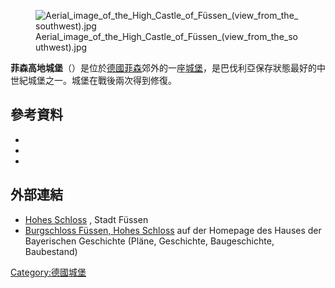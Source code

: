 [[File:Aerial_image_of_the_High_Castle_of_Füssen_(view_from_the_southwest).jpg|thumb]]

'''菲森高地城堡'''（{{lang-de|Hohes Schloss Füssen}}）是位於[[德國|德國]][[菲森|菲森]]郊外的一座[[城堡|城堡]]，是巴伐利亞保存狀態最好的中世紀城堡之一。城堡在戰後兩次得到修復。

== 參考資料 ==
* {{Literatur | Autor=[[Joachim_Zeune|Joachim Zeune]]  | Titel=Das Hohe Schloss in Füssen. ''Herausgegeben im Auftrag der Wartburg-Gesellschaft von [[G._Ulrich_Großmann|G. Ulrich Großmann]]'' |  Verlag=Schnell und Steiner | Ort=Regensburg | Jahr=2010|ISBN=978-3-7954-2395-7 | Kommentar=''Burgen, Schlösser und Wehrbauten in Mitteleuropa'' 25}}
* {{Literatur | Autor=Gisela Goldberg | Titel=Staatsgalerie Füssen. ''='' Staatsgalerie Füssen im Hohen Schloss |  TitelErg=Mit einer Einleitung zur Geschichte des Hohen Schlosses von Magnus Peresson | Kommentar=''Grosse Kunstführer'' 145 | Verlag=Schnell und Steiner | Ort=München u. a. | Jahr=1987 |ISBN=3-7954-0667-6| Seiten=145}}
* {{Literatur | Autor=[[Michael_Petzet|Michael Petzet]] | Titel=Stadt und Landkreis Füssen (Kurzinventar) | Kommentar=''Bayerische Kunstdenkmale'' 8 |Verlag = Deutscher Kunstverlag| Ort=München | Jahr=1960}}

== 外部連結 ==
{{Commonscat|Hohes Schloss (Füssen)|Hohes Schloss}}
* [http://www.stadtfuessen.com/de/das-hohe-schloss-in-fuessen.html Hohes Schloss] {{Wayback|url=http://www.stadtfuessen.com/de/das-hohe-schloss-in-fuessen.html |date=20150510053344 }}, Stadt Füssen
* [http://www.hdbg.eu/burgen/burgen_suche-burgen_detail.php?id=brn-0006 Burgschloss Füssen, Hohes Schloss] {{Wayback|url=http://www.hdbg.eu/burgen/burgen_suche-burgen_detail.php?id=brn-0006 |date=20151209080739 }} auf der Homepage des Hauses der Bayerischen Geschichte (Pläne, Geschichte, Baugeschichte, Baubestand)

[[Category:德國城堡|Category:德國城堡]]